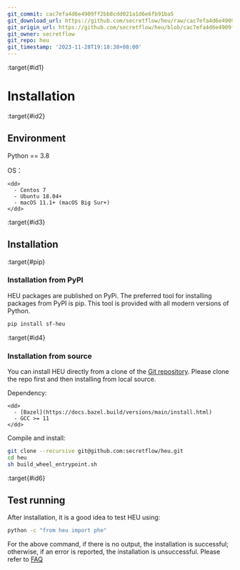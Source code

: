 ```yaml
---
git_commit: cac7efa4d6e4909ff2bb8cdd021a1d6e6fb91ba5
git_download_url: https://github.com/secretflow/heu/raw/cac7efa4d6e4909ff2bb8cdd021a1d6e6fb91ba5/docs/getting_started/installation.rst
git_origin_url: https://github.com/secretflow/heu/blob/cac7efa4d6e4909ff2bb8cdd021a1d6e6fb91ba5/docs/getting_started/installation.rst
git_owner: secretflow
git_repo: heu
git_timestamp: '2023-11-28T19:18:38+08:00'
---
```


:target{#id1}

# Installation

:target{#id2}

## Environment

Python == 3.8

<DefinitionList>
  <dl>
    <dt>
      <DefinitionList.Term><span>OS：</span></DefinitionList.Term>
    </dt>

    <dd>
      - Centos 7
      - Ubuntu 18.04+
      - macOS 11.1+ (macOS Big Sur+)
    </dd>
  </dl>
</DefinitionList>

:target{#id3}

## Installation

:target{#pip}

### Installation from PyPI

HEU packages are published on PyPi. The preferred tool for installing packages from PyPI is pip. This tool is provided with all modern versions of Python.

```bash
pip install sf-heu
```

:target{#id4}

### Installation from source

You can install HEU directly from a clone of the [Git repository](https://github.com/secretflow/heu). Please clone the repo first and then installing from local source.

<DefinitionList>
  <dl>
    <dt>
      <DefinitionList.Term><span>Dependency:</span></DefinitionList.Term>
    </dt>

    <dd>
      - [Bazel](https://docs.bazel.build/versions/main/install.html)
      - GCC >= 11
    </dd>
  </dl>
</DefinitionList>

Compile and install:

```bash
git clone --recursive git@github.com:secretflow/heu.git
cd heu
sh build_wheel_entrypoint.sh
```

:target{#id6}

## Test running

After installation, it is a good idea to test HEU using:

```bash
python -c "from heu import phe"
```

For the above command, if there is no output, the installation is successful; otherwise, if an error is reported, the installation is unsuccessful. Please refer to [FAQ](faq.mdx)
